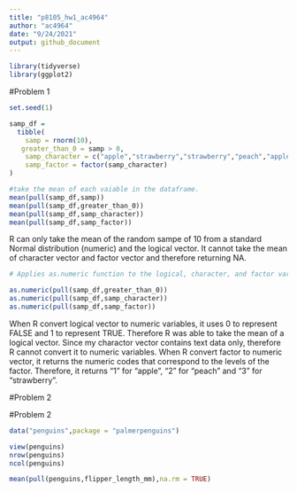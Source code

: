 ```yaml
---
title: "p8105_hw1_ac4964"
author: "ac4964"
date: "9/24/2021"
output: github_document
---
```


```r
library(tidyverse)
library(ggplot2)
```


#Problem 1

```r
set.seed(1)

samp_df = 
  tibble(
    samp = rnorm(10),
   greater_than_0 = samp > 0,
    samp_character = c("apple","strawberry","strawberry","peach","apple","peach","peach","apple", "peach","strawberry"),
    samp_factor = factor(samp_character)
)


```


```r

#take the mean of each vaiable in the dataframe.
mean(pull(samp_df,samp))
mean(pull(samp_df,greater_than_0))
mean(pull(samp_df,samp_character))
mean(pull(samp_df,samp_factor))

```

R can only take the mean of the random sampe of 10 from a standard Normal distribution (numeric) and the logical vector.
It cannot take the mean of character vector and factor vector and therefore returning NA.


```r
# Applies as.numeric function to the logical, character, and factor variables.

as.numeric(pull(samp_df,greater_than_0))
as.numeric(pull(samp_df,samp_character))
as.numeric(pull(samp_df,samp_factor))


```

When R convert logical vector to numeric variables, it uses 0 to represent FALSE and 1 to represent TRUE. Therefore R was able to take the mean of a logical vector.
Since my charactor vector contains text data only, therefore R cannot convert it to numeric variables.
When R convert factor to numeric vector, it returns the numeric codes that correspond to the levels of the factor. Therefore, it returns "1" for "apple", "2" for "peach" and "3" for "strawberry".

#Problem 2

#Problem 2


```r

data("penguins",package = "palmerpenguins")

view(penguins)
nrow(penguins)
ncol(penguins)

mean(pull(penguins,flipper_length_mm),na.rm = TRUE)
```

